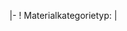 <noinclude>
{{OslTemplate:Helper/Docu/FormTemplate}}

{{OslTemplate:LIMS/Common/Link |Create|Material|Category}}

</noinclude><includeonly>
<div id="wikiPreview" style="display: none; padding-bottom: 25px; margin-bottom: 25px; border-bottom: 1px solid #AAAAAA;"></div>
{{{info|page name=Category:<OslTemplate:LIMS/Material/Category[short_timestamp]>-<OslTemplate:LIMS/Material/Category[creator_abbreviation]>-<unique number;start=0001>-<OslTemplate:LIMS/Material/Category[type_symbol]>}}}
{{{for template|OslTemplate:LIMS/Material/Category}}}
{{OslTemplate:LIMS/Form/Common/Category/Header |category_group_name=Material}}
|-
! Materialkategorietyp: 
| {{{field|category_type|input type=tokens|values=Physikalische Stoffkategorie,Chemische Stoffkategorie,Anwendungsdefinierte Stoffkategorie,Biologische Stoffkategorie,Wirtschaftswissenschaftliche Stoffkategorie,Sonstige Stoffkategorie|list}}}
{{OslTemplate:LIMS/Form/Common/Footer}}
</includeonly>